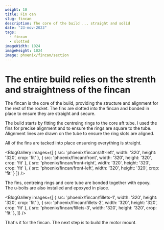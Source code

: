 ```yaml
---
weight: 10 
title: Fin can
slug: fincan
description: The core of the build ... straight and solid
date: "23-nov-2023"
tags:
  - fincan
  - slotted
imageWidth: 1024
imageHeight: 1024
image: phoenix/fincan/section
---
```

# The entire build relies on the strenth and straightness of the fincan

The fincan is the core of the build, providing the structure and alignment for the rest of the 
rocket. The fins are slotted into the fincan and bonded in place to ensure they are straight and secure.

<BlogImage
  src='phoenix/fincan/section'
  alt='fincan section'
  width='1024'
  height='1024'
/>

The build starts by fitting the centreing rings to the core aft tube. I used the fins for precise alignment
and to ensure the rings are square to the tube. Alignment lines are drawn on the tube to ensure the ring
slots are aligned.

<BlogImage
  src='phoenix/fincan/core'
  alt='fincan front'
  width='2240'
  height='3983'
/>

All of the fins are tacked into place ensureing everything is straight.

<BlogGallery
  images={[
    {
      src: 'phoenix/fincan/aft-left',
      width: '320',
      height: '320',
      crop: 'fit'
    },
    {
      src: 'phoenix/fincan/front',
      width: '320',
      height: '320',
      crop: 'fit'
    },
    {
      src: 'phoenix/fincan/front-right',
      width: '320',
      height: '320',
      crop: 'fit'
    },
    {
      src: 'phoenix/fincan/front-left',
      width: '320',
      height: '320',
      crop: 'fit'
    }
  ]}
/>

The fins, centreing rings and core tube are bonded together with epoxy. The u-bolts
are also installed and epoxyed in place.

<BlogGallery
  images={[
    {
      src: 'phoenix/fincan/fillets-1',
      width: '320',
      height: '320',
      crop: 'fit'
    },
    {
      src: 'phoenix/fincan/fillets-2',
      width: '320',
      height: '320',
      crop: 'fit'
    },
    {
      src: 'phoenix/fincan/fillets-3',
      width: '320',
      height: '320',
      crop: 'fit'
    },
  ]}
/>

That's it for the fincan. The next step is to build the motor mount.

<BlogImage
  src='phoenix/fincan/complete'
  width='1024'
  height='1024'
/>
